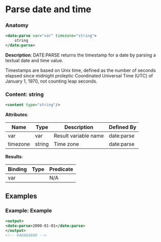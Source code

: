 # Parse date and time

### Anatomy

```xml
<date:parse var="var" timezone="string">
    string
</date:parse>
```

 **Description**:
 DATE:PARSE returns the timestamp for a date by parsing a textual date and time value.

Timestamps are based on Unix time, defined as the number of seconds elapsed since midnight proleptic Coordinated Universal Time (UTC) of January 1, 1970, not counting leap seconds.

### Content: string

```xml
<content type="string"/>
```

**Attributes**:

| Name | Type | Description | Defined By |
| ---- | ---- | ----------- | ---------- |
| var | var | Result variable name | date:parse |
| timezone | string | Time zone | date:parse |


**Results**:

| Binding | Type | Predicate |
| ------- | ---- | --------- |
| var |  | N/A |


## Examples

### Example: Example

```xml
<output>
<date:parse>2000-01-01</date:parse>
</output>
<!-- 946684800 -->
```

